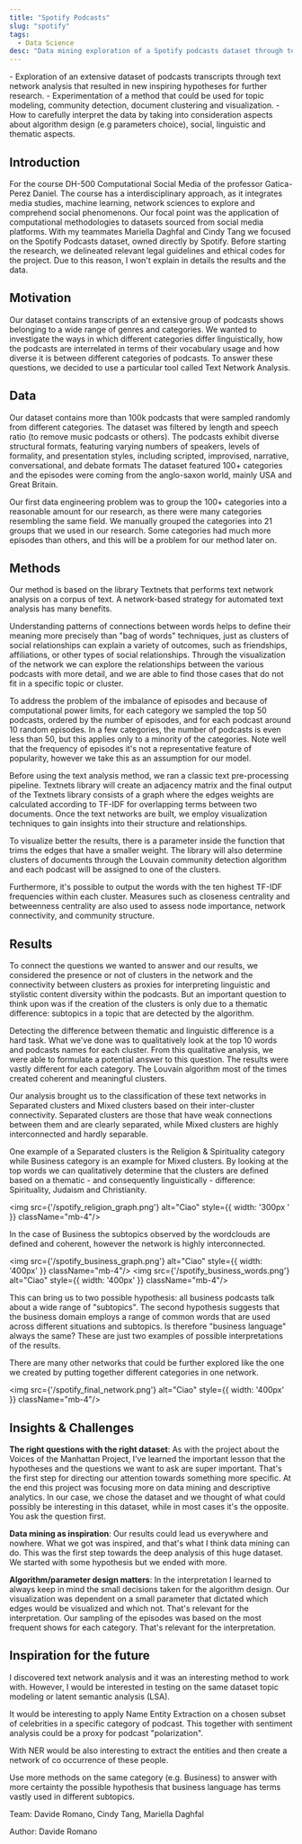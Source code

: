 ```yaml
---
title: "Spotify Podcasts"
slug: "spotify"
tags:
  - Data Science
desc: "Data mining exploration of a Spotify podcasts dataset through text network analysis that resulted in new inspiring hypotheses for further research. "
---
```




<Summary>
- Exploration of an extensive dataset of podcasts transcripts through text network analysis that resulted in new inspiring hypotheses for further research. 
- Experimentation of a method that could be used for topic modeling, community detection, document clustering and visualization. 
- How to carefully interpret the data by taking into consideration aspects about algorithm design (e.g parameters choice), social, linguistic and thematic aspects.
</Summary>

## Introduction

For the course DH-500 Computational Social Media of the professor Gatica-Perez Daniel. The course has a interdisciplinary approach, as it integrates media studies, machine learning, network sciences to explore and comprehend social phenomenons. Our focal point was the application of computational methodologies to datasets sourced from social media platforms.
With my teammates Mariella Daghfal and Cindy Tang we focused on the Spotify Podcasts dataset, owned directly by Spotify. Before starting the research, we delineated relevant legal guidelines and ethical codes for the project. Due to this reason, I won't explain in details the results and the data.

## Motivation

Our dataset contains transcripts of an extensive group of podcasts shows belonging to a wide range of genres and categories.
We wanted to investigate the ways in which different categories differ linguistically, how the podcasts are interrelated in terms of their vocabulary usage and how diverse it is between different categories of podcasts.
To answer these questions, we decided to use a particular tool called Text Network Analysis.

## Data

Our dataset contains more than 100k podcasts that were sampled randomly from different categories. The dataset was filtered by length and speech ratio (to remove music podcasts or others).
The podcasts exhibit diverse structural formats, featuring varying numbers of speakers, levels of formality, and presentation styles, including scripted, improvised, narrative, conversational, and debate formats
The dataset featured 100+ categories and the episodes were coming from the anglo-saxon world, mainly USA and Great Britain.

Our first data engineering problem was to group the 100+ categories into a reasonable amount for our research, as there were many categories resembling the same field. We manually grouped the categories into 21 groups that we used in our research.
Some categories had much more episodes than others, and this will be a problem for our method later on.

## Methods

Our method is based on the library Textnets that performs text network analysis on a corpus of text.
A network-based strategy for automated text analysis has many benefits. 

Understanding patterns of connections between words helps to define their meaning more precisely than "bag of words" techniques, just as clusters of social relationships can explain a variety of outcomes, such as friendships, affiliations, or other types of social relationships. 
Through the visualization of the network we can explore the relationships between the various podcasts with more detail, and we are able to find those cases that do not fit in a specific topic or cluster.

To address the problem of the imbalance of episodes and because of computational power limits, for each category we sampled the top 50 podcasts, ordered by the number of episodes, and for each podcast around 10 random episodes. In a few categories, the number of podcasts is even less than 50, but this applies only to a minority of the categories.
Note well that the frequency of episodes it's not a representative feature of popularity, however we take this as an assumption for our model.

Before using the text analysis method, we ran a classic text pre-processing pipeline. 
Textnets library will create an adjacency matrix and the final output of the Textnets library consists of a graph where the edges weights are calculated according to TF-IDF for overlapping terms between two documents.
Once the text networks are built, we employ visualization techniques to gain insights into their structure and relationships. 

To visualize better the results, there is a parameter inside the function that trims the edges that have a smaller weight.
The library will also determine clusters of documents through the Louvain community detection algorithm and each podcast will be assigned to one of the clusters.

Furthermore, it's possible to output the words with the ten highest TF-IDF frequencies within each cluster.
Measures such as closeness centrality and betweenness centrality are also used to assess node importance, network connectivity, and community structure.

## Results

To connect the questions we wanted to answer and our results, we considered the presence or not of clusters in the network and the connectivity between clusters as proxies for interpreting linguistic and stylistic content diversity within the podcasts.
But an important question to think upon was if the creation of the clusters is only due to a thematic difference: subtopics in a topic that are detected by the algorithm.

Detecting the difference between thematic and linguistic difference is a hard task. What we've done was to qualitatively look at the top 10 words and podcasts names for each cluster. From this qualitative analysis, we were able to formulate a potential answer to this question.
The results were vastly different for each category. The Louvain algorithm most of the times created coherent and meaningful clusters.

Our analysis brought us to the classification of these text networks in Separated clusters and Mixed clusters based on their inter-cluster connectivity.
Separated clusters are those that have weak connections between them and are clearly separated, while Mixed clusters are highly interconnected and hardly separable.

One example of a Separated clusters is the Religion & Spirituality category while Business category is an example for Mixed clusters.
By looking at the top words we can qualitatively determine that the clusters are defined based on a thematic - and consequently linguistically - difference: Spirituality, Judaism and Christianity.

<img src={'/spotify_religion_graph.png'} alt="Ciao"  style={{ width: '300px ' }} className="mb-4"/>

In the case of Business the subtopics observed by the wordclouds are defined and coherent, however the network is highly interconnected.

<img src={'/spotify_business_graph.png'} alt="Ciao"  style={{ width: '400px' }} className="mb-4"/>
<img src={'/spotify_business_words.png'} alt="Ciao"  style={{ width: '400px' }} className="mb-4"/>

This can bring us to two possible hypothesis: all business podcasts talk about a wide range of "subtopics". The second hypothesis suggests that the business domain employs a range of common words that are used across different situations and subtopics. Is therefore "business language" always the same?
These are just two examples of possible interpretations of the results. 

There are many other networks that could be further explored like the one we created by putting together different categories in one network.

<img src={'/spotify_final_network.png'} alt="Ciao"  style={{ width: '400px' }} className="mb-4"/>

## Insights & Challenges

**The right questions with the right dataset**: As with the project about the Voices of the Manhattan Project, I've learned the important lesson that the hypotheses and the questions we want to ask are super important. That's the first step for directing our attention towards something more specific. At the end this project was focusing more on data mining and descriptive analytics. In our case, we chose the dataset and we thought of what could possibly be interesting in this dataset, while in most cases it's the opposite. You ask the question first.

**Data mining as inspiration**: Our results could lead us everywhere and nowhere. What we got was inspired, and that's what I think data mining can do. This was the first step towards the deep analysis of this huge dataset. We started with some hypothesis but we ended with more.

**Algorithm/parameter design matters**: In the interpretation I learned to always keep in mind the small decisions taken for the algorithm design. Our visualization was dependent on a small parameter that dictated which edges would be visualized and which not. That's relevant for the interpretation. Our sampling of the episodes was based on the most frequent shows for each category. That's relevant for the interpretation. 

## Inspiration for the future

I discovered text network analysis and it was an interesting method to work with. However, I would be interested in testing on the same dataset topic modeling or latent semantic analysis (LSA).

It would be interesting to apply Name Entity Extraction on a chosen subset of celebrities in a specific category of podcast. This together with sentiment analysis could be a proxy for podcast "polarization".

With NER would be also interesting to extract the entities and then create a network of co occurrence of these people.

Use more methods on the same category (e.g. Business) to answer with more certainty the possible hypothesis that business language has terms vastly used in different subtopics.


<p className="text-dark-minsk justify-center pt-4 pb-2"  style={{ fontFamily: 'tt-norms' }}>Team: Davide Romano, Cindy Tang, Mariella Daghfal</p>

<p className="text-dark-minsk justify-center "  style={{ fontFamily: 'tt-norms' }}>Author: Davide Romano</p>